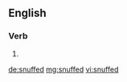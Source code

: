 ==English==

===Verb===
{{head|en|verb form}}

# {{en-past of|snuff}}

[[de:snuffed]]
[[mg:snuffed]]
[[vi:snuffed]]
